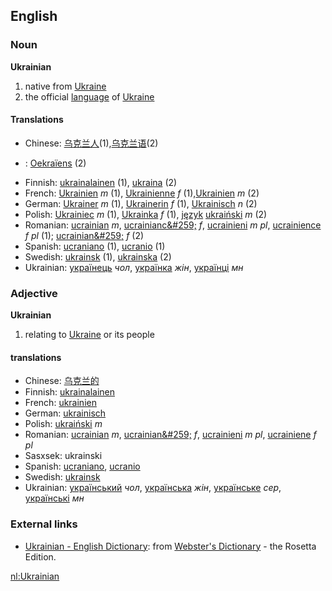 ==English==
=== Noun ===
'''Ukrainian'''

# native from [[Ukraine]]
# the official [[language]] of [[Ukraine]]

==== Translations ====
*Chinese: [[乌克兰人]](1),[[乌克兰语]](2)
*{{nl}}: [[Oekraïens]] (2)
*Finnish: [[ukrainalainen]] (1), [[ukraina]] (2)
*French: [[Ukrainien]] ''m'' (1), [[Ukrainienne]] ''f'' (1),[[Ukrainien]] ''m'' (2)
*German: [[Ukrainer]] ''m'' (1), [[Ukrainerin]] ''f'' (1), [[Ukrainisch]] ''n'' (2)
*Polish: [[Ukrainiec]] ''m'' (1), [[Ukrainka]] ''f'' (1), [[język]] [[ukraiński]] ''m'' (2)
*Romanian: [[ucrainian]] ''m'', [[ucrainianc&#259;]] ''f'', [[ucrainieni]] ''m pl'', [[ucrainience]] ''f pl'' (1); [[ucrainian&#259;]] ''f'' (2)
*Spanish: [[ucraniano]] (1), [[ucranio]] (1)
*Swedish: [[ukrainsk]] (1), [[ukrainska]] (2)
*Ukrainian: [[українець]] ''чол'', [[українка]] ''жін'', [[українці]] ''мн''

=== Adjective ===
'''Ukrainian'''

# relating to [[Ukraine]] or its people

==== translations ====
*Chinese: [[乌克兰的]]
*Finnish: [[ukrainalainen]]
*French: [[ukrainien]]
*German: [[ukrainisch]]
*Polish: [[ukraiński]] ''m''
*Romanian: [[ucrainian]] ''m'', [[ucrainian&#259;]] ''f'', [[ucrainieni]] ''m pl'', [[ucrainiene]] ''f pl''
*Sasxsek: ukrainski
*Spanish: [[ucraniano]], [[ucranio]]
*Swedish: [[ukrainsk]]
*Ukrainian: [[український]] ''чол'', [[українська]] ''жін'', [[українське]] ''сер'', [[українські]] ''мн''

=== External links ===
*[http://www.websters-online-dictionary.org/definition/Ukranian-english/ Ukrainian - English Dictionary]: from [http://www.websters-online-dictionary.org/ Webster's Dictionary] - the Rosetta Edition.

[[nl:Ukrainian]]